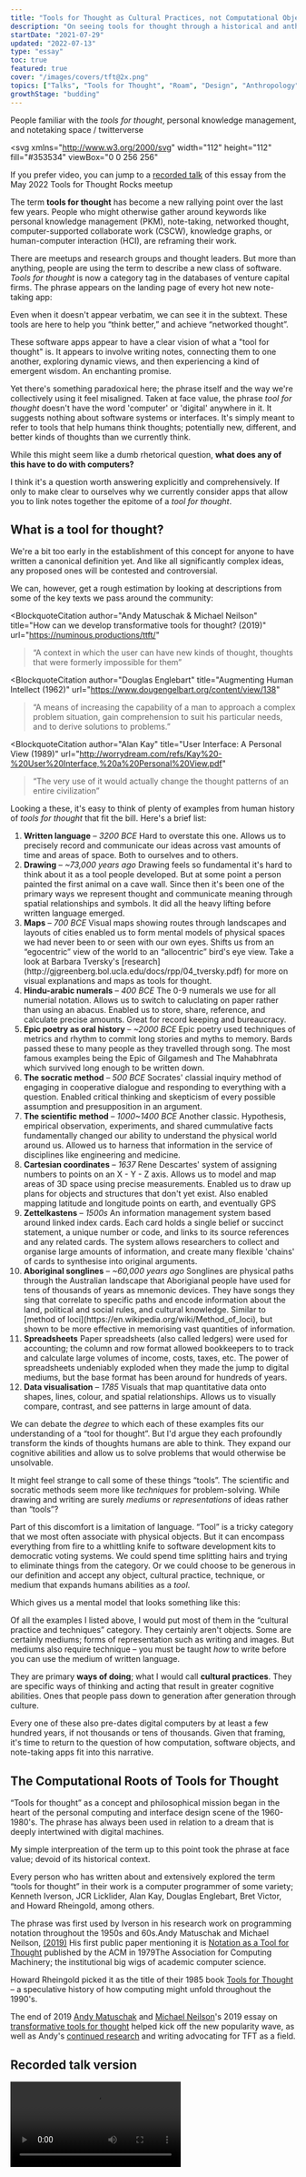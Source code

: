 ```yaml
---
title: "Tools for Thought as Cultural Practices, not Computational Objects"
description: "On seeing tools for thought through a historical and anthropological lens"
startDate: "2021-07-29"
updated: "2022-07-13"
type: "essay"
toc: true
featured: true
cover: "/images/covers/tft@2x.png"
topics: ["Talks", "Tools for Thought", "Roam", "Design", "Anthropology"]
growthStage: "budding"
---
```


<AssumedAudience>

People familiar with the _tools for thought_, personal knowledge management, and notetaking space / twitterverse

</AssumedAudience>

<SimpleCard alignLeft padding="var(--space-xs) var(--space-s) 0" margin="-2rem auto var(--space-xl)">

<TwoColumn gridTemplateColumns="1fr 4fr">

<svg
xmlns="http://www.w3.org/2000/svg"
width="112"
height="112"
fill="#353534"
viewBox="0 0 256 256"
>
<rect width="256" height="256" fill="none"></rect>
<path d="M234.3,69.8a23.5,23.5,0,0,0-14.5-16.3C185.6,40.3,131,40.4,128,40.4s-57.6-.1-91.8,13.1A23.5,23.5,0,0,0,21.7,69.8C19.1,79.7,16,97.9,16,128s3.1,48.3,5.7,58.2a23.5,23.5,0,0,0,14.5,16.3c32.8,12.7,84.2,13.1,91.1,13.1h1.4c6.9,0,58.3-.4,91.1-13.1a23.5,23.5,0,0,0,14.5-16.3c2.6-9.9,5.7-28.1,5.7-58.2S236.9,79.7,234.3,69.8Zm-72.1,61.5-48,32a3.6,3.6,0,0,1-2.2.7,4.5,4.5,0,0,1-1.9-.5A3.9,3.9,0,0,1,108,160V96a3.9,3.9,0,0,1,2.1-3.5,4,4,0,0,1,4.1.2l48,32a3.9,3.9,0,0,1,0,6.6Z"></path>
</svg>

If you prefer video, you can jump to a [recorded talk](/tools-for-thought#recorded-talk-version) of this essay from the May 2022 Tools for Thought Rocks meetup

</TwoColumn>

</SimpleCard>

<IntroParagraph>

The term **tools for thought** has become a new rallying point over the last few years. People who might otherwise gather around keywords like personal knowledge management (PKM), note-taking, networked thought, computer-supported collaborate work (CSCW), knowledge graphs, or human-computer interaction (HCI), are reframing their work.

</IntroParagraph>

There are meetups and research groups and thought leaders. But more than anything, people are using the term to describe a new class of software. _Tools for thought_ is now a category tag in the databases of venture capital firms. The phrase appears on the landing page of every hot new note-taking app:

<ImageFrame
showalt
width="1000px"
src="https://res.cloudinary.com/dxj9qr5gj/image/upload/c_scale,f_auto,q_auto:good,w_1200/v1637794932/maggieappleton.com/notes/tools-for-thought/Muse_your_tool_for_thought_cqkrxu.png"
alt="Muse App"
margin="var(--space-s) auto"
/>

<ImageFrame
showalt
width="1000px"
src="https://res.cloudinary.com/dxj9qr5gj/image/upload/c_scale,f_auto,q_auto:good,w_1200/v1637794932/maggieappleton.com/notes/tools-for-thought/Roam_Research_A_note_taking_tool_for_networked_thought._nbtjab.png"
alt="Roam Research"
margin="var(--space-s) auto"
/>

<ImageFrame
showalt
width="1000px"
src="https://res.cloudinary.com/dxj9qr5gj/image/upload/c_scale,f_auto,q_auto:good,w_1200/v1651220448/maggieappleton.com/notes/tools-for-thought/Kosmik_tntaqh.png"
alt="Kosmik App"
/>

Even when it doesn't appear verbatim, we can see it in the subtext. These tools are here to help you “think better,” and achieve “networked thought”.

<ImageFrame
showalt
width="1000px"
src="https://res.cloudinary.com/dxj9qr5gj/image/upload/c_scale,f_auto,q_auto:good,w_1200/v1651220391/maggieappleton.com/notes/tools-for-thought/Reflect_ikucv8.png"
alt="Reflect App"
margin="var(--space-s) auto"
/>

<ImageFrame
showalt
width="1000px"
src="https://res.cloudinary.com/dxj9qr5gj/image/upload/c_scale,f_auto,q_auto:good,w_1200/v1651220391/maggieappleton.com/notes/tools-for-thought/Clover_Notes_tasks_whiteboard_and_a_daily_planner_in_one_del_t84t8o.png"
alt="Clover App"
/>

These software apps appear to have a clear vision of what a "tool for thought" is. It appears to involve writing notes, connecting them to one another, exploring dynamic views, and then experiencing a kind of emergent wisdom. An enchanting promise.

Yet there's something paradoxical here; the phrase itself and the way we're collectively using it feel misaligned. Taken at face value, the phrase _tool for thought_ doesn't have the word 'computer' or 'digital' anywhere in it. It suggests nothing about software systems or interfaces. It's simply meant to refer to tools that help humans think thoughts; potentially new, different, and better kinds of thoughts than we currently think.

While this might seem like a dumb rhetorical question, **what does any of this have to do with computers?**

I think it's a question worth answering explicitly and comprehensively. If only to make clear to ourselves why we currently consider apps that allow you to link notes together the epitome of a _tool for thought_.

## What is a tool for thought?

We're a bit too early in the establishment of this concept for anyone to have written a canonical definition yet. And like all significantly complex ideas, any proposed ones will be contested and controversial.

We can, however, get a rough estimation by looking at descriptions from some of the key texts we pass around the community:

<BlockquoteCitation
author="Andy Matuschak & Michael Neilson"
title="How can we develop transformative tools for thought? (2019)"
url="https://numinous.productions/ttft/"
>“A context in which the user can have new kinds of thought, thoughts that were
formerly impossible for them”</BlockquoteCitation>

<BlockquoteCitation
author="Douglas Englebart"
title="Augmenting Human Intellect (1962)"
url="https://www.dougengelbart.org/content/view/138"
>“A means of increasing the capability of a man to approach a complex problem
situation, gain comprehension to suit his particular needs, and to derive
solutions to problems.”</BlockquoteCitation>

<BlockquoteCitation
author="Alan Kay"
title="User Interface: A Personal View (1989)"
url="http://worrydream.com/refs/Kay%20-%20User%20Interface,%20a%20Personal%20View.pdf"
>“The very use of it would actually change the thought patterns of an entire
civilization”</BlockquoteCitation>

Looking a these, it's easy to think of plenty of examples from human history of _tools for thought_ that fit the bill. Here's a brief list:

<ol
style={{
display: "flex",
flexDirection: "column",
gridGap: "2rem",
gridColumn: "1/4 !important",
maxWidth: "880px",
margin: "var(--space-xs) auto var(--space-l)",
}}
>
<li>
<b>Written language</b> – <i>3200 BCE</i>
<TwoColumn
gridTemplateColumns="3fr 2fr"
margin="0"
alignItems="top"
gridGap="var(--space-m)"
>
Hard to overstate this one. Allows us to precisely record and communicate
our ideas across vast amounts of time and areas of space. Both to
ourselves and to others.
<BasicImage
src="https://live.staticflickr.com/8621/16401549471_24905d23e3_b.jpg"
alt="A cuneiform tablet – the earliest form of writing"
showalt
width="400px"
/>
</TwoColumn>
</li>
<li>
<b>Drawing</b> – <i>~73,000 years ago</i>
<TwoColumn
gridTemplateColumns="3fr 2fr"
margin="0"
alignItems="top"
gridGap="var(--space-m)"
>
Drawing feels so fundamental it's hard to think about it as a tool people
developed. But at some point a person painted the first animal on a cave
wall. Since then it's been one of the primary ways we represent thought
and communicate meaning through spatial relationships and symbols. It did
all the heavy lifting before written language emerged.
<BasicImage
src="https://www.arthipo.com/artblog/wp-content/uploads/2021/09/Altamira_bisons-cave-magarasi-Magara-Resimleri-Anlamlari-Nicin-Yapiliyordu.jpg"
alt="Bison paintings in the Cave of Altamira in Spain"
showalt
width="400px"
/>
</TwoColumn>
</li>
<li>
<b>Maps</b> – <i>700 BCE</i>
<TwoColumn
gridTemplateColumns="3fr 2fr"
margin="0"
alignItems="top"
gridGap="var(--space-m)"
>
Visual maps showing routes through landscapes and layouts of cities
enabled us to form mental models of physical spaces we had never been to
or seen with our own eyes. Shifts us from an “egocentric” view of the
world to an “allocentric” bird's eye view. Take a look at Barbara
Tversky's 
[research](http://gjgreenberg.bol.ucla.edu/docs/rpp/04_tversky.pdf) 
for more on visual explanations and maps as tools for thought.
<BasicImage
src="https://www.geographyrealm.com/wp-content/uploads/2014/11/Baylonianmaps.jpg"
alt="Oldest known map of the world; carved into a Babylonian clay tablet"
showalt
width="400px"
/>
</TwoColumn>
</li>
<li>
<b>Hindu-arabic numerals</b> – <i>400 BCE</i>
<TwoColumn
gridTemplateColumns="3fr 2fr"
margin="0"
alignItems="top"
gridGap="var(--space-m)"
>
The 0-9 numerals we use for all numerial notation. Allows us to switch to
caluclating on paper rather than using an abacus. Enabled us to store,
share, reference, and calculate precise amounts. Great for record keeping
and bureaucracy.
<BasicImage
src="https://www.gutenberg.org/files/22599/22599-h/images/029a.png"
alt="Early notational symbols found in southern India"
showalt
width="400px"
/>
</TwoColumn>
</li>
<li>
<b>Epic poetry as oral history</b> – <i>~2000 BCE</i>
<TwoColumn
gridTemplateColumns="3fr 2fr"
margin="0"
alignItems="top"
gridGap="var(--space-m)"
>
Epic poetry used techniques of metrics and rhythm to commit long stories
and myths to memory. Bards passed these to many people as they travelled
through song. The most famous examples being the Epic of Gilgamesh and The
Mahabhrata which survived long enough to be written down.
<BasicImage
src="https://d28hgpri8am2if.cloudfront.net/book_images/onix/cvr9781683839200/mahabharata-9781683839200_hr.jpg"
alt="Modern printed version of the Mahabhrata epic"
showalt
width="400px"
/>
</TwoColumn>
</li>
<li>
<b>The socratic method</b> – <i>500 BCE</i>
<TwoColumn
gridTemplateColumns="3fr 2fr"
margin="0"
alignItems="top"
gridGap="var(--space-m)"
>
Socrates' classial inquiry method of engaging in cooperative dialogue and
responding to everything with a question. Enabled critical thinking and
skepticism of every possible assumption and presupposition in an argument.
<BasicImage
src="https://upload.wikimedia.org/wikipedia/commons/7/73/The_Debate_Of_Socrates_And_Aspasia_%282%29.jpg"
alt="Monsiaux's painting; 'The Debate of Socrates and Aspasia'"
showalt
width="400px"
/>
</TwoColumn>
</li>
<li>
<b>The scientific method</b> – <i>1000~1400 BCE</i>
<TwoColumn
gridTemplateColumns="3fr 2fr"
margin="0"
alignItems="top"
gridGap="var(--space-m)"
>
Another classic. Hypothesis, empirical observation, experiments, and
shared cummulative facts fundamentally changed our ability to understand
the physical world around us. Allowed us to harness that information in
the service of disciplines like engineering and medicine.
<BasicImage
src="https://nbi.ku.dk/hhh/videnskaben_i_kunsten/kapitler/barokken/astronomen750.jpg"
alt="Vermeer's 'The Astronomer'"
showalt
width="400px"
/>
</TwoColumn>
</li>
<li>
<b>Cartesian coordinates</b> – <i>1637</i>
<TwoColumn
gridTemplateColumns="3fr 2fr"
margin="0"
alignItems="top"
gridGap="var(--space-m)"
>
Rene Descartes' system of assigning numbers to points on an X - Y - Z
axis. Allows us to model and map areas of 3D space using precise
measurements. Enabled us to draw up plans for objects and structures that
don't yet exist. Also enabled mapping latitude and longitude points on
earth, and eventually GPS
<BasicImage
src="https://mathinsight.org/media/applet/image/large/cartesian_coordinate_axes_3d.png"
alt="The X, Y, Z axes of the cartesian mapping system"
showalt
width="400px"
/>
</TwoColumn>
</li>
<li>
<b>Zettelkastens</b> – <i>1500s</i>
<TwoColumn
gridTemplateColumns="3fr 2fr"
margin="0"
alignItems="top"
gridGap="var(--space-m)"
>
An information management system based around linked index cards. Each
card holds a single belief or succinct statement, a unique number or code,
and links to its source references and any related cards. The system
allows researchers to collect and organise large amounts of information,
and create many flexible 'chains' of cards to synthesise into original
arguments.
<BasicImage
src="https://res.cloudinary.com/dxj9qr5gj/image/upload/c_scale,f_auto,q_auto:good,w_600/v1651423819/maggieappleton.com/notes/tools-for-thought/Screenshot_-_2022-05-01_17.49.35_sq18zi.png"
alt="A single index card from Niklas Luhmann's Zettelkasten"
width="400px"
showalt
/>
</TwoColumn>
</li>
<li>
<b>Aboriginal songlines</b> – <i>~60,000 years ago</i>
<TwoColumn
gridTemplateColumns="3fr 2fr"
margin="0"
alignItems="top"
gridGap="var(--space-m)"
>
Songlines are physical paths through the Australian landscape that
Aborigianal people have used for tens of thousands of years as mnemonic
devices. They have songs they sing that correlate to specific paths and
encode information about the land, political and social rules, and
cultural knowledge. Similar to
[method of loci](https://en.wikipedia.org/wiki/Method_of_loci), but shown to be more effective in memorising vast quantities of information.
<BasicImage
src="https://live.staticflickr.com/2020/2215146239_134cd88113_b.jpg"
alt="Aboriginal art painting"
width="400px"
/>
</TwoColumn>
</li>
<li>
<b>Spreadsheets</b>
<TwoColumn
gridTemplateColumns="3fr 2fr"
margin="0"
alignItems="top"
gridGap="var(--space-m)"
>
Paper spreadsheets (also called ledgers) were used for accounting; the
column and row format allowed bookkeepers to to track and calculate large
volumes of income, costs, taxes, etc. The power of spreadsheets undeniably
exploded when they made the jump to digital mediums, but the base format
has been around for hundreds of years.
<BasicImage
src="https://ils.unc.edu/courses/2017_spring/inls161_002/site/assets/files/1068/hg142395_alt1.jpg"
alt="A paper notebook spreadsheet"
width="400px"
/>
</TwoColumn>
</li>
<li>
<b>Data visualisation</b> – <i>1785</i>
<TwoColumn
gridTemplateColumns="3fr 2fr"
margin="0"
alignItems="top"
gridGap="var(--space-m)"
>
Visuals that map quantitative data onto shapes, lines, colour, and spatial
relationships. Allows us to visually compare, contrast, and see patterns
in large amount of data.
<BasicImage
src="https://upload.wikimedia.org/wikipedia/commons/5/52/Playfair_TimeSeries-2.png"
alt="The first data viz; William Playfair's map of the Bank of England's balance over time"
showalt
width="400px"
/>
</TwoColumn>
</li>
</ol>

We can debate the _degree_ to which each of these examples fits our understanding of a “tool for thought”. But I'd argue they each profoundly transform the kinds of thoughts humans are able to think. They expand our cognitive abilities and allow us to solve problems that would otherwise be unsolvable.

It might feel strange to call some of these things “tools”. The scientific and socratic methods seem more like _techniques_ for problem-solving. While drawing and writing are surely _mediums_ or _representations_ of ideas rather than “tools”?

Part of this discomfort is a limitation of language. “Tool” is a tricky category that we most often associate with physical objects. But it can encompass everything from fire to a whittling knife to software development kits to democratic voting systems. We could spend time splitting hairs and trying to eliminate things from the category. Or we could choose to be generous in our definition and accept any object, cultural practice, technique, or medium that expands humans abilities as a _tool_.

Which gives us a mental model that looks something like this:

<BasicImage
margin="0 auto var(--space-s)"
width="800px"
alt="A diagram of the category of tools encompassing cultural practices, techniques, objects, and mediums"
src="https://res.cloudinary.com/dxj9qr5gj/image/upload/c_scale,f_auto,q_auto:good,w_1100/v1651476166/maggieappleton.com/notes/tools-for-thought/Screenshot_-_2022-05-02_08.22.24_wjcvln.png"
/>

Of all the examples I listed above, I would put most of them in the “cultural practice and techniques” category. They certainly aren't objects. Some are certainly mediums; forms of representation such as writing and images. But mediums also require technique – you must be taught _how_ to write before you can use the medium of written language.

They are primary **ways of doing**; what I would call **cultural practices**. They are specific ways of thinking and acting that result in greater cognitive abilities. Ones that people pass down to generation after generation through culture.

Every one of these also pre-dates digital computers by at least a few hundred years, if not thousands or tens of thousands. Given that framing, it's time to return to the question of how computation, software objects, and note-taking apps fit into this narrative.

## The Computational Roots of Tools for Thought

“Tools for thought” as a concept and philosophical mission began in the heart of the personal computing and interface design scene of the 1960-1980's. The phrase has always been used in relation to a dream that is deeply intertwined with digital machines.

My simple interpreation of the term up to this point took the phrase at face value; devoid of its historical context.

<Draft />

Every person who has written about and extensively explored the term “tools for thought” in their work is a computer programmer of some variety; Kenneth Iverson, JCR Licklider, Alan Kay, Douglas Englebart, Bret Victor, and Howard Rheingold, among others.

The phrase was first used by Iverson in his research work on programming notation throughout the 1950s and 60s.<Footnote idName={1}>Andy Matuschak and Michael Neilson, <a href="https://numinous.productions/ttft/">(2019)</a></Footnote> His first public paper mentioning it is [Notation as a Tool for Thought](https://dl.acm.org/doi/10.1145/358896.358899) published by the ACM in 1979<Footnote idName={2}>The Association for Computing Machinery; the institutional big wigs of academic computer science</Footnote>.

Howard Rheingold picked it as the title of their 1985 book [Tools for Thought](https://mitpress.mit.edu/books/tools-thought) – a speculative history of how computing might unfold throughout the 1990's.

<ResourceBook
url="https://www.librarything.com/work/2127253"
title="Tools for Thought"
author="Howard Rheingold"
image="/images/books/toolsthought.jpg"
/>

The end of 2019
[Andy Matuschak](https://andymatuschak.org/) and [Michael Neilson](https://michaelnielsen.org/)'s 2019 essay on [transformative tools for thought](https://numinous.productions/ttft/) helped kick off the new popularity wave, as well as Andy's [continued research](https://www.patreon.com/quantumcountry) and writing advocating for TFT as a field.

<ImageFrame
width="1200"
src="https://res.cloudinary.com/dxj9qr5gj/image/upload/c_scale,f_auto,q_auto:best,w_1200/v1637795112/maggieappleton.com/notes/tools-for-thought/How_can_we_develop_transformative_tools_for_thought_i64mlz.png"
alt=""
/>

<ResourceBook url="" title="Making: Anthropology, Art, Architecture, and Archeology" author="Tim Ingold" image="/images/books/making.jpg">

</ResourceBook>

## Recorded talk version

<Video src="https://www.youtube.com/embed/t6uhvFGPUE0" />

<References>
<ReferencesLink
title="User Interface: A Personal View (1989)"
href="http://worrydream.com/refs/Kay%20-%20User%20Interface,%20a%20Personal%20View.pdf"
author="Alan Kay"
/>
<ReferencesLink
title="How can we develop transformative tools for thought?"
href="https://numinous.productions/ttft/"
author="Andy Matuschak & Michael Neilson"
/>
<ReferencesLink
title="Augmenting Human Intellect"
href="https://www.dougengelbart.org/content/view/138"
author="Douglas Englebart"
/>
<ReferencesLink
title="The Humane Representation of Thought"
href="https://www.youtube.com/watch?v=agOdP2Bmieg"
author="Bret Victor"
/>
<ReferencesLink
title="Media for Thinking the Unthinkable"
href="https://www.youtube.com/watch?v=oUaOucZRlmE"
author="Bret Victor"
/>
<ReferencesLink
title="The Cognitive Design of Tools of Thought"
href="http://gjgreenberg.bol.ucla.edu/docs/rpp/04_tversky.pdf"
author="Barbara Tversky"
/>
<ReferencesLink
title="Dave Winer's thoughts on the new TFT hype"
href="http://scripting.com/2021/05/23/134949.html?title=toolsForThought"
author="Dave Winer"
/>
</References>
